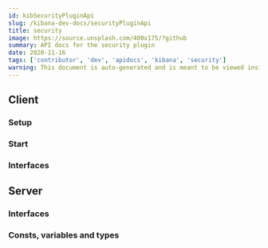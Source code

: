 ```yaml
---
id: kibSecurityPluginApi
slug: /kibana-dev-docs/securityPluginApi
title: security
image: https://source.unsplash.com/400x175/?github
summary: API docs for the security plugin
date: 2020-11-16
tags: ['contributor', 'dev', 'apidocs', 'kibana', 'security']
warning: This document is auto-generated and is meant to be viewed inside our experimental, new docs system. Reach out in #docs-engineering for more info.
---
```



## Client

### Setup
<DocDefinitionList data={[securityObj.client.setup]}/>

### Start
<DocDefinitionList data={[securityObj.client.start]}/>

### Interfaces
<DocDefinitionList data={securityObj.client.interfaces}/>

## Server

### Interfaces
<DocDefinitionList data={securityObj.server.interfaces}/>

### Consts, variables and types
<DocDefinitionList data={securityObj.server.misc}/>

